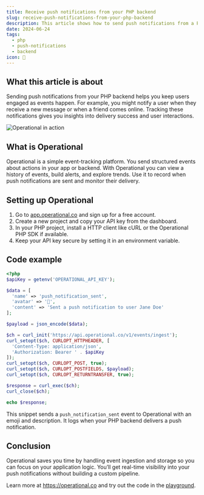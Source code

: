 ```yaml
---
title: Receive push notifications from your PHP backend
slug: receive-push-notifications-from-your-php-backend
description: This article shows how to send push notifications from a PHP backend using Operational, letting you inform users in real time.
date: 2024-06-24
tags:
  - php
  - push-notifications
  - backend
icon: 📲
---
```


## What this article is about

Sending push notifications from your PHP backend helps you keep users engaged as events happen.
For example, you might notify a user when they receive a new message or when a friend comes online.
Tracking these notifications gives you insights into delivery success and user interactions.

![Operational in action](https://operational.co/images/pitch/ops_insitu.jpg)

## What is Operational

Operational is a simple event-tracking platform. You send structured events about actions in your app or backend.
With Operational you can view a history of events, build alerts, and explore trends.
Use it to record when push notifications are sent and monitor their delivery.

## Setting up Operational

1. Go to [app.operational.co](https://app.operational.co) and sign up for a free account.
2. Create a new project and copy your API key from the dashboard.
3. In your PHP project, install a HTTP client like cURL or the Operational PHP SDK if available.
4. Keep your API key secure by setting it in an environment variable.

## Code example

```php
<?php
$apiKey = getenv('OPERATIONAL_API_KEY');

$data = [
  'name' => 'push_notification_sent',
  'avatar' => '📲',
  'content' => 'Sent a push notification to user Jane Doe'
];

$payload = json_encode($data);

$ch = curl_init('https://api.operational.co/v1/events/ingest');
curl_setopt($ch, CURLOPT_HTTPHEADER, [
  'Content-Type: application/json',
  'Authorization: Bearer ' . $apiKey
]);
curl_setopt($ch, CURLOPT_POST, true);
curl_setopt($ch, CURLOPT_POSTFIELDS, $payload);
curl_setopt($ch, CURLOPT_RETURNTRANSFER, true);

$response = curl_exec($ch);
curl_close($ch);

echo $response;
```

This snippet sends a `push_notification_sent` event to Operational with an emoji and description. It logs when your PHP backend delivers a push notification.

## Conclusion

Operational saves you time by handling event ingestion and storage so you can focus on your application logic.
You’ll get real-time visibility into your push notifications without building a custom pipeline.

Learn more at https://operational.co and try out the code in the [playground](https://operational.co/playground).